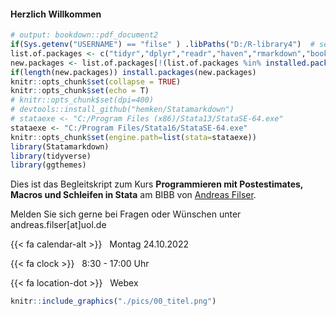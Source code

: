 #### Herzlich Willkommen {-}

```r
# output: bookdown::pdf_document2
if(Sys.getenv("USERNAME") == "filse" ) .libPaths("D:/R-library4")  # set library
list.of.packages <- c("tidyr","dplyr","readr","haven","rmarkdown","bookdown","devtools","tidyverse","knitr") # Pakete eintragen
new.packages <- list.of.packages[!(list.of.packages %in% installed.packages()[,"Package"])]
if(length(new.packages)) install.packages(new.packages)
knitr::opts_chunk$set(collapse = TRUE)
knitr::opts_chunk$set(echo = T)
# knitr::opts_chunk$set(dpi=400)
# devtools::install_github("hemken/Statamarkdown")
# stataexe <- "C:/Program Files (x86)/Stata13/StataSE-64.exe"
stataexe <- "C:/Program Files/Stata16/StataSE-64.exe"
knitr::opts_chunk$set(engine.path=list(stata=stataexe))
library(Statamarkdown)
library(tidyverse)
library(ggthemes)
```



Dies ist das Begleitskript zum Kurs **Programmieren mit Postestimates, Macros und Schleifen in Stata** am BIBB von [Andreas Filser](https://afilser.netlify.app/).

Melden Sie sich gerne bei Fragen oder Wünschen unter andreas.filser[at]uol.de


::: {.g-col-12 .g-col-sm-6 .g-col-md-4}

{{< fa calendar-alt >}} &nbsp; Montag 24.10.2022

{{< fa clock >}} &nbsp; 8:30 - 17:00 Uhr

{{< fa location-dot >}} &nbsp; Webex

:::


```r
knitr::include_graphics("./pics/00_titel.png")
```


<!-- ```{r kapitel, ft.align = "center",message=F,warning=F, echo = F} -->
<!-- library(kableExtra) -->
<!-- opts <- options(knitr.kable.NA = "") -->

<!-- readxl::read_xlsx("00_kapitel.xlsx",sheet = 1) %>%  -->
<!--   kable() %>%  -->
<!--   kable_styling(bootstrap_options = "condensed", full_width = F) %>%  -->
<!--   column_spec(1,bold = T) -->
<!-- ``` -->



